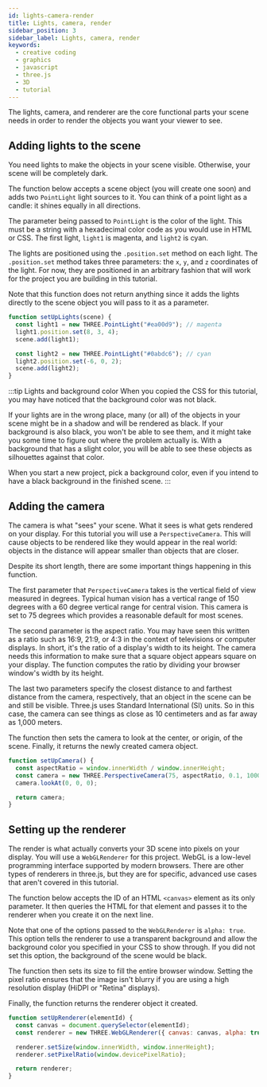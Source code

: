 ```yaml
---
id: lights-camera-render
title: Lights, camera, render
sidebar_position: 3
sidebar_label: Lights, camera, render
keywords:
  - creative coding
  - graphics
  - javascript
  - three.js
  - 3D
  - tutorial
---
```


The lights, camera, and renderer are the core functional parts your scene needs in order to render the objects you want your viewer to see.

## Adding lights to the scene

You need lights to make the objects in your scene visible. Otherwise, your scene will be completely dark.

The function below accepts a scene object (you will create one soon) and adds two `PointLight` light sources to it. You can think of a point light as a candle: it shines equally in all directions.

The parameter being passed to `PointLight` is the color of the light. This must be a string with a hexadecimal color code as you would use in HTML or CSS. The first light, `light1` is magenta, and `light2` is cyan.

The lights are positioned using the `.position.set` method on each light. The `.position.set` method takes three parameters: the `x`, `y`, and `z` coordinates of the light. For now, they are positioned in an arbitrary fashion that will work for the project you are building in this tutorial.

Note that this function does not return anything since it adds the lights directly to the scene object you will pass to it as a parameter.

```javascript
function setUpLights(scene) {
  const light1 = new THREE.PointLight("#ea00d9"); // magenta
  light1.position.set(8, 3, 4);
  scene.add(light1);

  const light2 = new THREE.PointLight("#0abdc6"); // cyan
  light2.position.set(-6, 0, 2);
  scene.add(light2);
}
```

:::tip Lights and background color
When you copied the CSS for this tutorial, you may have noticed that the background color was not black.

If your lights are in the wrong place, many (or all) of the objects in your scene might be in a shadow and will be rendered as black. If your background is also black, you won't be able to see them, and it might take you some time to figure out where the problem actually is. With a background that has a slight color, you will be able to see these objects as silhouettes against that color.

When you start a new project, pick a background color, even if you intend to have a black background in the finished scene.
:::

## Adding the camera

The camera is what "sees" your scene. What it sees is what gets rendered on your display. For this tutorial you will use a `PerspectiveCamera`. This will cause objects to be rendered like they would appear in the real world: objects in the distance will appear smaller than objects that are closer.

Despite its short length, there are some important things happening in this function.

The first parameter that `PerspectiveCamera` takes is the vertical field of view measured in degrees. Typical human vision has a vertical range of 150 degrees with a 60 degree vertical range for central vision. This camera is set to 75 degrees which provides a reasonable default for most scenes.

The second parameter is the aspect ratio. You may have seen this written as a ratio such as 16:9, 21:9, or 4:3 in the context of televisions or computer displays. In short, it's the ratio of a display's width to its height. The camera needs this information to make sure that a square object appears square on your display. The function computes the ratio by dividing your browser window's width by its height.

The last two parameters specify the closest distance to and farthest distance from the camera, respectively, that an object in the scene can be and still be visible. Three.js uses Standard International (SI) units. So in this case, the camera can see things as close as 10 centimeters and as far away as 1,000 meters.

The function then sets the camera to look at the center, or origin, of the scene. Finally, it returns the newly created camera object.

```javascript
function setUpCamera() {
  const aspectRatio = window.innerWidth / window.innerHeight;
  const camera = new THREE.PerspectiveCamera(75, aspectRatio, 0.1, 1000);
  camera.lookAt(0, 0, 0);

  return camera;
}
```

## Setting up the renderer

The render is what actually converts your 3D scene into pixels on your display. You will use a `WebGLRenderer` for this project. WebGL is a low-level programming interface supported by modern browsers. There are other types of renderers in three.js, but they are for specific, advanced use cases that aren't covered in this tutorial.

The function below accepts the ID of an HTML `<canvas>` element as its only parameter. It then queries the HTML for that element and passes it to the renderer when you create it on the next line.

Note that one of the options passed to the `WebGLRenderer` is `alpha: true`. This option tells the renderer to use a transparent background and allow the background color you specified in your CSS to show through. If you did not set this option, the background of the scene would be black.

The function then sets its size to fill the entire browser window. Setting the pixel ratio ensures that the image isn't blurry if you are using a high resolution display (HiDPI or "Retina" displays).

Finally, the function returns the renderer object it created.

```javascript
function setUpRenderer(elementId) {
  const canvas = document.querySelector(elementId);
  const renderer = new THREE.WebGLRenderer({ canvas: canvas, alpha: true });

  renderer.setSize(window.innerWidth, window.innerHeight);
  renderer.setPixelRatio(window.devicePixelRatio);

  return renderer;
}
```
